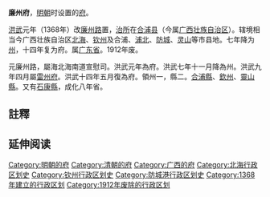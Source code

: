 '''廉州府'''，[[明朝|明朝]]时设置的[[府_(行政区划)|府]]。

[[洪武|洪武]]元年（1368年）改[[廉州路|廉州路]]置，[[治所|治所]]在[[合浦县|合浦县]]（今属[[广西壮族自治区|广西壮族自治区]]）。辖境相当今广西壮族自治区[[北海市|北海]]、[[钦州市|钦州]]及合浦、[[浦北县|浦北]]、[[防城区|防城]]、[[灵山县|灵山]]等市县地。七年降为[[廉州_(唐朝)|州]]，十四年复为府。属[[广东省|广东省]]。1912年废。

元廉州路，屬海北海南道宣慰司。洪武元年為府。洪武七年十一月降為州。洪武九年四月屬[[雷州府|雷州府]]。洪武十四年五月復為府。領州一，縣二。[[合浦縣|合浦縣]]、[[欽州_(古代)|欽州]]、[[靈山縣|靈山縣]]。又有[[石康縣|石康縣]]，成化八年省。

==註釋==
{{reflist}}

== 延伸阅读 ==
{{Wikisource further reading}}

{{明朝行政区划|nocat}} 
{{清朝廣東省行政區劃|nocat}}
{{广东省历史二级政区|nocat}}
{{广西行政区划小作品}}
[[Category:明朝的府|Category:明朝的府]]
[[Category:清朝的府|Category:清朝的府]]
[[Category:广西的府|Category:广西的府]]
[[Category:北海行政区划史|Category:北海行政区划史]] 
[[Category:钦州行政区划史|Category:钦州行政区划史]]
[[Category:防城港行政区划史|Category:防城港行政区划史]]
[[Category:1368年建立的行政区划|Category:1368年建立的行政区划]]
[[Category:1912年废除的行政区划|Category:1912年废除的行政区划]]